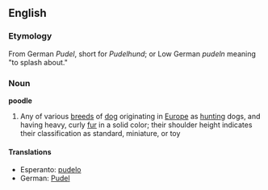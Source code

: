 ==English==
===Etymology===
From German ''Pudel'', short for ''Pudelhund''; or Low German ''pudeln'' meaning "to splash about."
===Noun===
{{wikipedia}}
'''poodle'''
#Any of various [[breed]]s of [[dog]] originating in [[Europe]] as [[hunt]]ing dogs, and having heavy, curly [[fur]] in a solid color; their shoulder height indicates their classification as standard, miniature, or toy
====Translations====
*Esperanto: [[pudelo]]
*German: [[Pudel]]
